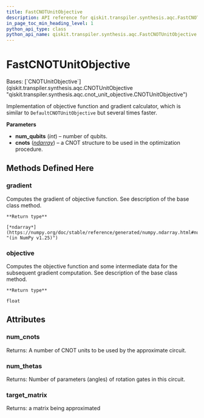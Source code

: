 ```yaml
---
title: FastCNOTUnitObjective
description: API reference for qiskit.transpiler.synthesis.aqc.FastCNOTUnitObjective
in_page_toc_min_heading_level: 1
python_api_type: class
python_api_name: qiskit.transpiler.synthesis.aqc.FastCNOTUnitObjective
---
```


# FastCNOTUnitObjective

<Class id="qiskit.transpiler.synthesis.aqc.FastCNOTUnitObjective" isDedicatedPage={true} github="https://github.com/qiskit/qiskit/tree/stable/0.24/qiskit/transpiler/synthesis/aqc/fast_gradient/fast_gradient.py" signature="FastCNOTUnitObjective(num_qubits, cnots)">
  Bases: [`CNOTUnitObjective`](qiskit.transpiler.synthesis.aqc.CNOTUnitObjective "qiskit.transpiler.synthesis.aqc.cnot_unit_objective.CNOTUnitObjective")

  Implementation of objective function and gradient calculator, which is similar to `DefaultCNOTUnitObjective` but several times faster.

  **Parameters**

  *   **num\_qubits** (*int*) – number of qubits.
  *   **cnots** ([*ndarray*](https://numpy.org/doc/stable/reference/generated/numpy.ndarray.html#numpy.ndarray "(in NumPy v1.25)")) – a CNOT structure to be used in the optimization procedure.

  ## Methods Defined Here

  <span id="qiskit-transpiler-synthesis-aqc-fastcnotunitobjective-gradient" />

  ### gradient

  <Function id="qiskit.transpiler.synthesis.aqc.FastCNOTUnitObjective.gradient" name="gradient" signature="FastCNOTUnitObjective.gradient(param_values)">
    Computes the gradient of objective function. See description of the base class method.

    **Return type**

    [*ndarray*](https://numpy.org/doc/stable/reference/generated/numpy.ndarray.html#numpy.ndarray "(in NumPy v1.25)")
  </Function>

  <span id="qiskit-transpiler-synthesis-aqc-fastcnotunitobjective-objective" />

  ### objective

  <Function id="qiskit.transpiler.synthesis.aqc.FastCNOTUnitObjective.objective" name="objective" signature="FastCNOTUnitObjective.objective(param_values)">
    Computes the objective function and some intermediate data for the subsequent gradient computation. See description of the base class method.

    **Return type**

    float
  </Function>

  ## Attributes

  ### num\_cnots

  <Attribute id="qiskit.transpiler.synthesis.aqc.FastCNOTUnitObjective.num_cnots" name="num_cnots">
    Returns: A number of CNOT units to be used by the approximate circuit.
  </Attribute>

  ### num\_thetas

  <Attribute id="qiskit.transpiler.synthesis.aqc.FastCNOTUnitObjective.num_thetas" name="num_thetas">
    Returns: Number of parameters (angles) of rotation gates in this circuit.
  </Attribute>

  ### target\_matrix

  <Attribute id="qiskit.transpiler.synthesis.aqc.FastCNOTUnitObjective.target_matrix" name="target_matrix">
    Returns: a matrix being approximated
  </Attribute>
</Class>

